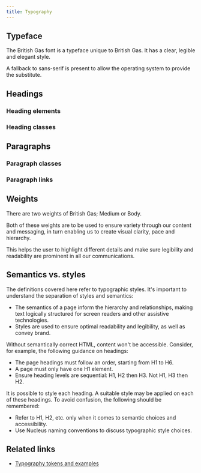 ```yaml
---
title: Typography
---
```


## Typeface

<div class="purpose">
The British Gas font is a typeface unique to British Gas. It has a clear, legible and elegant style.
</div>

A fallback to sans-serif is present to allow the operating system to provide the substitute.

## Headings
### Heading elements
<ExampleViewer type="headings" />

### Heading classes
<ExampleViewer type="heading-classes" />

## Paragraphs

### Paragraph classes
<ExampleViewer type="paragraphs" />

### Paragraph links
<ExampleViewer type="paragraph-links" />

## Weights

There are two weights of British Gas; Medium or Body.

Both of these weights are to be used to ensure variety through our content and messaging, in turn enabling us to create visual clarity, pace and hierarchy.

This helps the user to highlight different details and make sure legibility and readability are prominent in all our communications.

## Semantics vs. styles

The definitions covered here refer to typographic styles. It's important to understand the separation of styles and semantics:

- The semantics of a page inform the hierarchy and relationships, making text logically structured for screen readers and other assistive technologies.
- Styles are used to ensure optimal readability and legibility, as well as convey brand.

Without semantically correct HTML, content won't be accessible. Consider, for example, the following guidance on headings:

- The page headings must follow an order, starting from H1 to H6.
- A page must only have one H1 element.
- Ensure heading levels are sequential: H1, H2 then H3. Not H1, H3 then H2.

It is possible to style each heading. A suitable style may be applied on each of these headings. To avoid confusion, the following should be remembered:

- Refer to H1, H2, etc. only when it comes to semantic choices and accessibility.
- Use Nucleus naming conventions to discuss typographic style choices.

## Related links

- [Typography tokens and examples](/guidelines/tokens/#typography)
